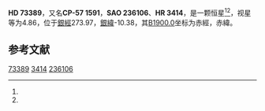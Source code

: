 {{Starbox begin
| name = HD 73389
}}
{{Starbox observe
| epoch = [[J2000.0|J2000.0]]
| constell = {{星座名待查}}<ref name=SIMBAD>{{cite web
 | url=http://simbad.u-strasbg.fr/simbad/sim-id?Ident=HR+3414
 | title =Pulsating variable Star
 | publisher=Centre de Données astronomiques de Strasbourg
 | work=SIMBAD
 | accessdate=2012-07-13}}</ref><ref name=DATA>{{cite web
 | url=http://vizier.u-strasbg.fr/viz-bin/VizieR-5?-out.add=.&-source=5050&-corr=PK=HR&-out.max=9999&HR=3414
 | title=VizieR Detailed Page
 | accessdate=2012-07-13
 | archive-date=2016-03-05
 | archive-url=https://web.archive.org/web/20160305002012/http://vizier.u-strasbg.fr/viz-bin/VizieR-5?-out.add=.&-source=5050&-corr=PK=HR&-out.max=9999&HR=3414
 | dead-url=no
 }}</ref>
| 星官 = 
| ra = {{RA|8|35|19.6}}<ref name=SIMBAD /><ref name=DATA />
| dec = {{DEC|-58|0|33}}<ref name=SIMBAD /><ref name=DATA />
| appmag_v = 4.86<ref name=SIMBAD /><ref name=DATA />
}}
{{Starbox character
| class = K0III<ref name=SIMBAD /><ref name=DATA />
| b-v = 1<ref name=SIMBAD /><ref name=DATA />
| u-b = 0.81<ref name=SIMBAD /><ref name=DATA />
| r-i = 0.49<ref name=SIMBAD /><ref name=DATA />
| variable = 
}}
{{Starbox astrometry
| radial_v = 0.81
| prop_mo_ra = 24
| parallax = 0.017
| p_error = 
}}
{{Starbox catalog
| names =CP-57 1591，[[SAO星表|SAO]] 236106，[[HD星表|HD]] 73389，[[HR星表|HR]] 3414}}
{{Starbox reference |Simbad=HR+3414}}
{{Starbox end}}

'''HD 73389'''，又名'''CP-57 1591'''，'''SAO 236106'''、'''HR 3414'''，是一颗恒星<ref name=SIMBAD /><ref name=DATA />，视星等为4.86，位于[[銀道座標系|銀經]]273.97，[[銀道座標系|銀緯]]-10.38，其[[B1900.0|B1900.0]]坐标为赤經{{RA|8|32|57.9}}，赤緯{{DEC|-57|-10.38|47}}。

== 参考文献 ==
{{reflist}}

{{star-stub}}

[[Category:HD和HDE天體|73389]]
[[Category:HR天體|3414]]
[[Category:SAO天體|236106]]